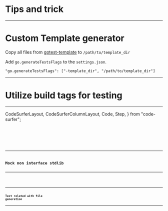 
# Tips and trick

---

# Custom Template generator

Copy all files from [gotest-template](https://github.com/h4ckm03d/dot/tree/master/ide/gotest-template) to `/path/to/template_dir`

Add `go.generateTestsFlags` to the `settings.json`.

`"go.generateTestsFlags": ["-template_dir", "/path/to/template_dir"]`

--- 
# Utilize build tags for testing

---

  CodeSurferLayout,
  CodeSurferColumnLayout,
  Code,
  Step,
} from "code-surfer";

<CodeSurferLayout>
  <Code
    lang="go"
    focus="1:8"
    code={require("!!raw-loader!./code/build_tag").default}
    subtitle="bad example"
  />
  <Code
    lang="go"
    focus="10:18"
    code={require("!!raw-loader!./code/build_tag").default}
    subtitle="a test that doesn’t require any service"
  />
  <Code
    lang="go"
    focus="20:28"
    code={require("!!raw-loader!./code/build_tag").default}
    subtitle="a mandatory tag to test against our services"
  />
  <Code
    lang="go"
    focus="30:38"
    code={require("!!raw-loader!./code/build_tag").default}
    subtitle="testing against our and public services"
  />
  <Code
    lang="go"
    focus="40:48"
    code={require("!!raw-loader!./code/build_tag").default}
    subtitle="testing exclusively against the public services"
  />
</CodeSurferLayout>

---
# Mock non interface stdlib
---
<CodeSurferLayout>
  <Code
    lang="go"
    focus="20"
    code={require("!!raw-loader!./code/test_file").default}
    title="Create alias function"
    subtitle="sample code from https://github.com/bukalapak/envsync"
  />
  <Code
    lang="go"
    focus="36:40"
    code={require("!!raw-loader!./code/test_file").default}
    subtitle="override function"
  />
</CodeSurferLayout>

---
# Test related with file generation
---
<CodeSurferLayout>
  <Code
    lang="go"
    focus="1:8"
    code={require("!!raw-loader!./code/test_file").default}
    subtitle="ioutil.TempDir is your best friend"
  />
</CodeSurferLayout>